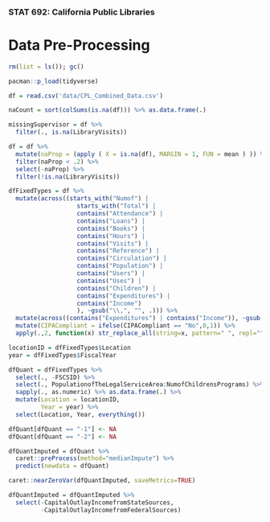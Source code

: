 
### STAT 692: California Public Libraries
# Data Pre-Processing


```{r}
rm(list = ls()); gc()

pacman::p_load(tidyverse)
```

```{r loadData}
df = read.csv('data/CPL_Combined_Data.csv')
```

```{r removeColumnsWithTooMuchMissingData}
naCount = sort(colSums(is.na(df))) %>% as.data.frame(.)

missingSupervisor = df %>%
  filter(., is.na(LibraryVisits))

df = df %>%
  mutate(naProp = (apply ( X = is.na(df), MARGIN = 1, FUN = mean ) )) %>%
  filter(naProp < .2) %>%
  select(-naProp) %>%
  filter(!is.na(LibraryVisits)) 
```

```{r dataTypesManagement}
dfFixedTypes = df %>% 
  mutate(across((starts_with("Numof") | 
                   starts_with("Total") |
                   contains("Attendance") |
                   contains("Loans") |
                   contains("Books") |
                   contains("Hours") |
                   contains("Visits") |
                   contains("Reference") |
                   contains("Circulation") | 
                   contains("Population") |
                   contains("Users") |
                   contains("Uses") |
                   contains("Children") |
                   contains("Expenditures") |
                   contains("Income")
                   ), ~gsub("\\,", "", .))) %>%
  mutate(across((contains("Expenditures") | contains("Income")), ~gsub("\\$", "", .))) %>%
  mutate(CIPACompliant = ifelse(CIPACompliant == "No",0,1)) %>%
  apply(.,2, function(x) str_replace_all(string=x, pattern=" ", repl="")) %>% as.data.frame(.)

locationID = dfFixedTypes$Location
year = dfFixedTypes$FiscalYear

dfQuant = dfFixedTypes %>%
  select(., -FSCSID) %>%
  select(., PopulationofTheLegalServiceArea:NumofChildrensPrograms) %>%
  sapply(., as.numeric) %>% as.data.frame(.) %>%
  mutate(Location = locationID,
         Year = year) %>%
  select(Location, Year, everything())
```
```{r dataImputation}
dfQuant[dfQuant == "-1"] <- NA
dfQuant[dfQuant == "-2"] <- NA

dfQuantImputed = dfQuant %>%
  caret::preProcess(method="medianImpute") %>%
  predict(newdata = dfQuant)

```

```{r variance}
caret::nearZeroVar(dfQuantImputed, saveMetrics=TRUE)

dfQuantImputed = dfQuantImputed %>% 
  select(-CapitalOutlayIncomefromStateSources,
         -CapitalOutlayIncomefromFederalSources)

```


